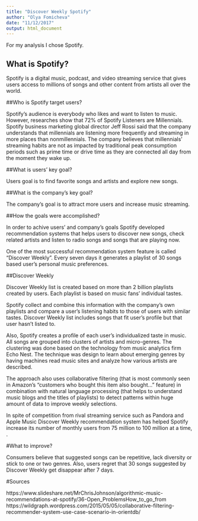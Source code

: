 ```yaml
---
title: "Discover Weekly Spotify"
author: "Olya Fomicheva"
date: "11/12/2017"
output: html_document
---
```



For my analysis I chose Spotify.

<h2>What is Spotify?</h2>

Spotify is a digital music, podcast, and video streaming service that gives users access to millions of songs and other content from artists all over the world.


##Who is Spotify target users?

Spotify's audience is everybody who likes and want to listen to music.  However, researches show that 72% of Spotify Listeners are Millennials.  Spotify business marketing global director Jeff Rossi said that the company understands that millennials are listening more frequently and streaming in more places than nonmillennials.  The company believes that  millennials' streaming habits are not as impacted by traditional peak consumption periods such as prime time or drive time as they are connected all day from the moment they wake up.


##What is users' key goal?

Users goal is to find favorite songs and artists and explore new songs.


##What is the company's key goal?

The company's goal is to attract more users and increase music streaming.


##How the goals were accomplished?

In order to achive users' and company's goals Spotify developed recommendation systems that helps users to discover new songs, check related artists and listen to radio songs and songs that are playing now.

One of the most successful recommendation system feature is called "Discover Weekly". Every seven days it generates a playlist of 30 songs based user's personal music preferences.


##Discover Weekly

Discover Weekly list is created based on more than 2 billion playlists created by users. Each playlist is based on music fans’ individual tastes. 

Spotify collect and combine this information with the company’s own playlists and compare a user’s listening habits to those of users with similar tastes.  Discover Weekly list includes songs that fit user's profile but that user hasn't listed to.

Also, Spotify creates a profile of each user’s individualized taste in music.  All songs are grouped into clusters of artists and micro-genres.  The clustering was done based on the technology from music analytics firm Echo Nest.  The technique was design to learn about emerging genres by having machines read music sites and analyze how various artists are described.

The approach also uses collaborative filtering (that is most commonly seen in Amazon’s “customers who bought this item also bought…” feature) in combination with natural language processing (that helps to understand music blogs and the titles of playlists) to detect patterns within huge amount of data to improve weekly selections.

In spite of competition from rival streaming service such as Pandora and Apple Music Discover Weekly recommendation system has helped Spotify increase its number of monthly users from 75 million to 100 million at a time, .

#What to improve?

Consumers believe that suggested songs can be repetitive, lack diversity or stick to one or two genres.  Also, users regret that 30 songs suggested by Discover Weekly get disappear after 7 days.


#Sources

https://www.slideshare.net/MrChrisJohnson/algorithmic-music-recommendations-at-spotify/36-Open_ProblemsHow_to_go_from
https://wildgraph.wordpress.com/2015/05/05/collaborative-filtering-recommender-system-use-case-scenario-in-orientdb/

